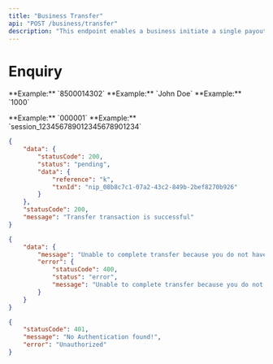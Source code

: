 ```yaml
---
title: "Business Transfer"
api: "POST /business/transfer"
description: "This endpoint enables a business initiate a single payout transfer ."
---
```


# Enquiry

<ParamField body="accountNumber" type="string" required>
	**Example:** `8500014302`
</ParamField>

<ParamField body="accountName" type="string" required>
	**Example:** `John Doe`
</ParamField>

<ParamField body="amount" type="string" required>
	**Example:** `1000`
</ParamField>

<ParamField body="businessId" type="string" required></ParamField>

<ParamField body="narration" type="string" required></ParamField>

<ParamField body="reference" type="string" required></ParamField>

<ParamField body="bankCode" type="string" required>
	**Example:** `000001`
</ParamField>

<ParamField body="sessionId" type="string" required>
	**Example:** `session_123456789012345678901234`
</ParamField>

<ResponseExample>

```json Success
{
	"data": {
		"statusCode": 200,
		"status": "pending",
		"data": {
			"reference": "k",
			"txnId": "nip_08b8c7c1-07a2-43c2-849b-2bef8270b926"
		}
	},
	"statusCode": 200,
	"message": "Transfer transaction is successful"
}
```

```json Insufficient Funds
{
	"data": {
		"message": "Unable to complete transfer because you do not have sufficient funds.",
		"error": {
			"statusCode": 400,
			"status": "error",
			"message": "Unable to complete transfer because you do not have sufficient funds."
		}
	}
}
```

```json Unauthorized
{
	"statusCode": 401,
	"message": "No Authentication found!",
	"error": "Unauthorized"
}
```

</ResponseExample>
